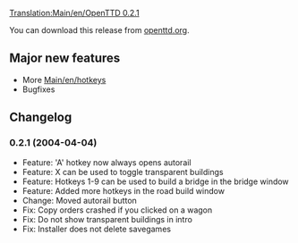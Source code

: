 [[Translation:Main/en/OpenTTD 0.2.1]]{{en/-}}
{{en/OTTDVersions}}
{{release|prev=OpenTTD 0.2.0|next=OpenTTD 0.3.0|date=2004-04-04}}

You can download this release from [http://www.openttd.org/download-stable/0.2.1 openttd.org].

==Major new features==
* More [[Main/en/hotkeys]]
* Bugfixes

==Changelog==
===0.2.1 (2004-04-04)===
* Feature: 'A' hotkey now always opens autorail
* Feature: X can be used to toggle transparent buildings
* Feature: Hotkeys 1-9 can be used to build a bridge in the bridge window
* Feature: Added more hotkeys in the road build window
* Change: Moved autorail button
* Fix: Copy orders crashed if you clicked on a wagon
* Fix: Do not show transparent buildings in intro
* Fix: Installer does not delete savegames